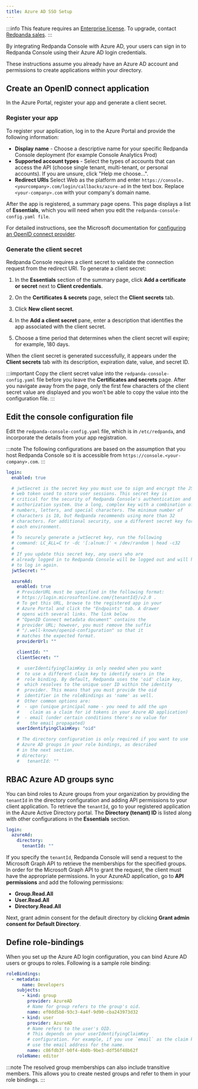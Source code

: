 ```yaml
---
title: Azure AD SSO Setup
---
```


<head>
    <meta name="title" content="Azure AD SSO Authentication in Redpanda Console | Redpanda Docs"/>
    <meta name="description" content="Configure authentication with external identity providers in Redpanda Console."/>
</head>

:::info
This feature requires an [Enterprise license](../../../../get-started/licenses). To upgrade, contact [Redpanda sales](https://redpanda.com/try-redpanda?section=enterprise-cloud).
:::

By integrating Redpanda Console with Azure AD, your users can sign in to Redpanda Console using their Azure AD login credentials.

These instructions assume you already have an Azure AD account and permissions to create applications within your directory.

## Create an OpenID connect application

In the Azure Portal, register your app and generate a client secret.

### Register your app

To register your application, log in to the Azure Portal and provide the following information:

* **Display name** - Choose a descriptive name for your specific Redpanda Console deployment (for example Console Analytics Prod)
* **Supported account types** - Select the types of accounts that can access the API (choose single tenant, multi-tenant, or personal accounts). If you are unsure, click "Help me choose...".
* **Redirect URIs** Select Web as the platform and enter `https://console.<yourcompany>.com/login/callbacks/azure-ad` in the text box. Replace `<your-company>.com` with your company's domain name.

After the app is registered, a summary page opens. This page displays a list of **Essentials**, which you will need when you edit the `redpanda-console-config.yaml file`.

For detailed instructions, see the Microsoft documentation for [configuring an OpenID connect provider](https://learn.microsoft.com/en-us/power-apps/maker/portals/configure/configure-openid-settings).

### Generate the client secret

Redpanda Console requires a client secret to validate the connection request from the redirect URI. To generate a client secret:

1. In the **Essentials** section of the summary page, click **Add a certificate or secret** next to **Client credentials**.

2. On the **Certificates & secrets** page, select the **Client secrets** tab.

3. Click **New client secret**.

4. In the **Add a client secret** pane, enter a description that identifies the app associated with the client secret.

5. Choose a time period that determines when the client secret will expire; for example, 180 days.

When the client secret is generated successfully, it appears under the **Client secrets** tab with its description, expiration date, value, and secret ID.

:::important
Copy the client secret value into the `redpanda-console-config.yaml` file before you leave the **Certificates and secrets** page. After you navigate away from the page, only the first few characters of the client secret value are displayed and you won't be able to copy the value into the configuration file.
:::

## Edit the console configuration file

Edit the `redpanda-console-config.yaml` file, which is in `/etc/redpanda`, and incorporate the details from your app registration.

:::note
The following configurations are based on the assumption that you host Redpanda Console so it is accessible from
`https://console.<your-company>.com`.
:::

```yaml
login:
  enabled: true

  # jwtSecret is the secret key you must use to sign and encrypt the JSON
  # web token used to store user sessions. This secret key is
  # critical for the security of Redpanda Console's authentication and
  # authorization system. Use a long, complex key with a combination of
  # numbers, letters, and special characters. The minimum number of
  # characters is 10, but Redpanda recommends using more than 32
  # characters. For additional security, use a different secret key for
  # each environment.
  #
  # To securely generate a jwtSecret key, run the following
  # command: LC_ALL=C tr -dc '[:alnum:]' < /dev/random | head -c32
  #
  # If you update this secret key, any users who are
  # already logged in to Redpanda Console will be logged out and will have
  # to log in again.
  jwtSecret: ""

  azureAd:
    enabled: true
    # ProviderURL must be specified in the following format:
    # https://login.microsoftonline.com/{tenantId}/v2.0 .
    # To get this URL, browse to the registered app in your 
    # Azure Portal and click the "Endpoints" tab. A drawer 
    # opens with several links. The link below 
    # "OpenID Connect metadata document" contains the 
    # provider URL; however, you must remove the suffix 
    # "/.well-known/openid-configuration" so that it 
    # matches the expected format.
    providerUrl: ""

    clientId: ""
    clientSecret: ""

    #  userIdentifyingClaimKey is only needed when you want 
    #  to use a different claim key to identify users in the 
    #  role binding. By default, Redpanda uses the 'oid' claim key,
    #  which resolves to the unique user ID within the identity 
    #  provider. This means that you must provide the oid 
    #  identifier in the roleBindings as 'name' as well. 
    #  Other common options are:
    #  - upn (unique principal name - you need to add the upn 
    #    claim as a claim for id tokens in your Azure AD application)
    #  - email (under certain conditions there's no value for 
    #    the email propagated)
    userIdentifyingClaimKey: "oid"

    # The directory configuration is only required if you want to use 
    # Azure AD groups in your role bindings, as described 
    # in the next section.
    # directory:
    #   tenantId: ""
```

## RBAC Azure AD groups sync

You can bind roles to Azure groups from your organization by providing the `tenantId` in the directory configuration and adding API permissions to your client application. To retrieve the `tenantId`, go to
your registered application in the Azure Active Directory portal. The **Directory (tenant) ID** is listed
along with other configurations in the **Essentials** section.

```yaml
login:
  azureAd:
    directory:
      tenantId: ""
```

If you specify the `tenantId`, Redpanda Console will send a request to the Microsoft Graph API to retrieve the memberships
for the specified groups. In order for the Microsoft Graph API to grant the request, the client must have the appropriate permissions. In your AzureAD application,
go to **API permissions** and add the following permissions:

* **Group.Read.All**
* **User.Read.All**
* **Directory.Read.All**

Next, grant admin consent for the default directory by clicking **Grant admin consent for Default Directory**.

## Define role-bindings

When you set up the Azure AD login configuration, you can bind Azure AD users or groups to roles. Following is a sample
role binding:

```yaml
roleBindings:
  - metadata:
      name: Developers
    subjects:
      - kind: group
        provider: AzureAD
        # Name for group refers to the group's oid.
        name: ef0dd5b8-93c3-4a4f-9d90-cba243973d32
      - kind: user
        provider: AzureAD
        # Name refers to the user's OID.
        # This depends on your userIdentifyingClaimKey
        # configuration. For example, if you use `email` as the claim key,
        # use the email address for the name.
        name: c86fdb3f-b0f4-4b0b-9be3-ddf56f48b62f
    roleName: editor
```

:::note
The resolved group memberships can also include transitive members. This allows you to create nested groups and refer to them in your role bindings.
:::